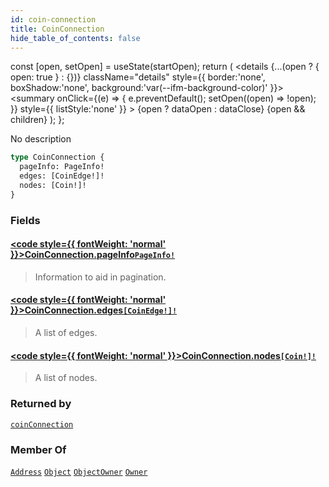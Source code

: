 ```yaml
---
id: coin-connection
title: CoinConnection
hide_table_of_contents: false
---
```









  const [open, setOpen] = useState(startOpen);
  return (
    <details {...(open ? { open: true } : {})} className="details" style={{ border:'none', boxShadow:'none', background:'var(--ifm-background-color)' }}>
      <summary
        onClick={(e) => {
          e.preventDefault();
          setOpen((open) => !open);
        }}
        style={{ listStyle:'none' }}
      >
      {open ? dataOpen : dataClose}
      </summary>
      {open && children}
    </details>
  );
};








No description


```graphql
type CoinConnection {
  pageInfo: PageInfo!
  edges: [CoinEdge!]!
  nodes: [Coin!]!
}
```




### Fields

#### [<code style={{ fontWeight: 'normal' }}>CoinConnection.<b>pageInfo</b></code>](#)<Bullet />[`PageInfo!`](/references/sui-api/graphql/reference/objects/page-info) <Badge class="badge badge--secondary" text="non-null"/> <Badge class="badge badge--secondary" text="object"/> 
> 
> 
> Information to aid in pagination.
> 

#### [<code style={{ fontWeight: 'normal' }}>CoinConnection.<b>edges</b></code>](#)<Bullet />[`[CoinEdge!]!`](/references/sui-api/graphql/reference/objects/coin-edge) <Badge class="badge badge--secondary" text="non-null"/> <Badge class="badge badge--secondary" text="object"/> 
> 
> 
> A list of edges.
> 

#### [<code style={{ fontWeight: 'normal' }}>CoinConnection.<b>nodes</b></code>](#)<Bullet />[`[Coin!]!`](/references/sui-api/graphql/reference/objects/coin) <Badge class="badge badge--secondary" text="non-null"/> <Badge class="badge badge--secondary" text="object"/> 
> 
> 
> A list of nodes.
> 



### Returned by

[`coinConnection`](/references/sui-api/graphql/reference/queries/coin-connection)  <Badge class="badge badge--secondary" text="query"/>

### Member Of

[`Address`](/references/sui-api/graphql/reference/objects/address)  <Badge class="badge badge--secondary" text="object"/><Bullet />[`Object`](/references/sui-api/graphql/reference/objects/object)  <Badge class="badge badge--secondary" text="object"/><Bullet />[`ObjectOwner`](/references/sui-api/graphql/reference/interfaces/object-owner)  <Badge class="badge badge--secondary" text="interface"/><Bullet />[`Owner`](/references/sui-api/graphql/reference/objects/owner)  <Badge class="badge badge--secondary" text="object"/>

